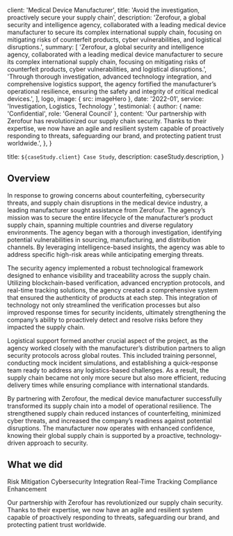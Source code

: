 
  client: 'Medical Device Manufacturer',
  title: 'Avoid the investigation, proactively secure your supply chain',
  description:
    'Zerofour, a global security and intelligence agency, collaborated with a leading medical device manufacturer to secure its complex international supply chain, focusing on mitigating risks of counterfeit products, cyber vulnerabilities, and logistical disruptions.',
  summary: [
    'Zerofour, a global security and intelligence agency, collaborated with a leading medical device manufacturer to secure its complex international supply chain, focusing on mitigating risks of counterfeit products, cyber vulnerabilities, and logistical disruptions.', 
'Through thorough investigation, advanced technology integration, and comprehensive logistics support, the agency fortified the manufacturer’s operational resilience, ensuring the safety and integrity of critical medical devices.',
  ],
  logo,
  image: { src: imageHero },
  date: '2022-01',
  service: 'Investigation, Logistics, Technology ',
  testimonial: {
    author: { name: 'Confidential', role: 'General Council' },
    content:
      'Our partnership with Zerofour has revolutionized our supply chain security. Thanks to their expertise, we now have an agile and resilient system capable of proactively responding to threats, safeguarding our brand, and protecting patient trust worldwide.',
  },
}

  title: `${caseStudy.client} Case Study`,
  description: caseStudy.description,
}

## Overview

In response to growing concerns about counterfeiting, cybersecurity threats, and supply chain disruptions in the medical device industry, a leading manufacturer sought assistance from Zerofour. The agency’s mission was to secure the entire lifecycle of the manufacturer’s product supply chain, spanning multiple countries and diverse regulatory environments. The agency began with a thorough investigation, identifying potential vulnerabilities in sourcing, manufacturing, and distribution channels. By leveraging intelligence-based insights, the agency was able to address specific high-risk areas while anticipating emerging threats.

The security agency implemented a robust technological framework designed to enhance visibility and traceability across the supply chain. Utilizing blockchain-based verification, advanced encryption protocols, and real-time tracking solutions, the agency created a comprehensive system that ensured the authenticity of products at each step. This integration of technology not only streamlined the verification processes but also improved response times for security incidents, ultimately strengthening the company’s ability to proactively detect and resolve risks before they impacted the supply chain.

Logistical support formed another crucial aspect of the project, as the agency worked closely with the manufacturer’s distribution partners to align security protocols across global routes. This included training personnel, conducting mock incident simulations, and establishing a quick-response team ready to address any logistics-based challenges. As a result, the supply chain became not only more secure but also more efficient, reducing delivery times while ensuring compliance with international standards.

By partnering with Zerofour, the medical device manufacturer successfully transformed its supply chain into a model of operational resilience. The strengthened supply chain reduced instances of counterfeiting, minimized cyber threats, and increased the company’s readiness against potential disruptions. The manufacturer now operates with enhanced confidence, knowing their global supply chain is supported by a proactive, technology-driven approach to security.

## What we did

<TagList>
  <TagListItem>Risk Mitigation</TagListItem>
  <TagListItem>Cybersecurity Integration</TagListItem>
  <TagListItem>Real-Time Tracking</TagListItem>
  <TagListItem>Compliance Enhancement</TagListItem>
</TagList>

<Blockquote
  author={{ name: 'Confidential', role: 'General Council' }}

>
  Our partnership with Zerofour has revolutionized our supply chain security. Thanks to their expertise, we now have an agile and resilient system capable of proactively responding to threats, safeguarding our brand, and protecting patient trust worldwide.
</Blockquote>

<StatList>
  <StatListItem value="75%" label="Reduction in courterfeits" />
  <StatListItem value="35%" label="Faster response times" />
  <StatListItem value="2x" label="Increase in visibility" />
  <StatListItem value="$1.2MM" label="Annual cost savings" />
</StatList>
